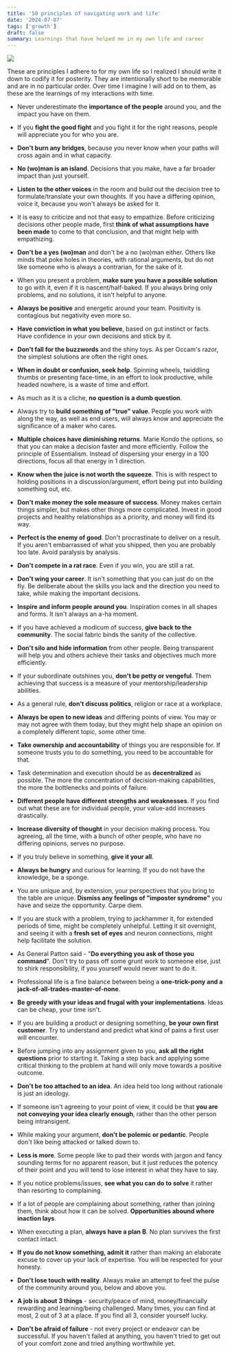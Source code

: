 ```yaml
---
title: '50 principles of navigating work and life'
date: '2024-07-07'
tags: ['growth']
draft: false
summary: Learnings that have helped me in my own life and career
---
```


![](/static/images/principles.jpeg)

These are principles I adhere to for my own life so I realized I should write it down to codify it for posterity. They are intentionally short to be memorable and are in no particular order. Over time I imagine I will add on to them, as these are the learnings of my interactions with time.

- Never underestimate the **importance of the people** around you, and the impact you have on them.

- If you **fight the good fight** and you fight it for the right reasons, people will appreciate you for who you are.

- **Don't burn any bridges**, because you never know when your paths will cross again and in what capacity.

- **No (wo)man is an island**. Decisions that you make, have a far broader impact than just yourself.

- **Listen to the other voices** in the room and build out the decision tree to formulate/translate your own thoughts. If you have a differing opinion, voice it, because you won't always be asked for it.

- It is easy to criticize and not that easy to empathize. Before criticizing decisions other people made, first **think of what assumptions have been made** to come to that conclusion, and that might help with empathizing.

- **Don't be a yes (wo)man** and don't be a no (wo)man either. Others like minds that poke holes in theories, with rational arguments, but do not like someone who is always a contrarian, for the sake of it.

- When you present a problem, **make sure you have a possible solution** to go with it, even if it is nascent/half-baked. If you always bring only problems, and no solutions, it isn't helpful to anyone.

- **Always be positive** and energetic around your team. Positivity is contagious but negativity even more so.

- **Have conviction in what you believe**, based on gut instinct or facts. Have confidence in your own decisions and stick by it.

- **Don't fall for the buzzwords** and the shiny toys. As per Occam's razor, the simplest solutions are often the right ones.

- **When in doubt or confusion, seek help**. Spinning wheels, twiddling thumbs or presenting face-time, in an effort to look productive, while headed nowhere, is a waste of time and effort.

- As much as it is a cliche, **no question is a dumb question**.

- Always try to **build something of "true" value**. People you work with along the way, as well as end users, will always know and appreciate the significance of a maker who cares.

- **Multiple choices have diminishing returns**. Marie Kondo the options, so that you can make a decision faster and more efficiently. Follow the principle of Essentialism. Instead of dispersing your energy in a 100 directions, focus all that energy in 1 direction.

- **Know when the juice is not worth the squeeze**. This is with respect to holding positions in a discussion/argument, effort being put into building something out, etc.

- **Don't make money the sole measure of success**. Money makes certain things simpler, but makes other things more complicated. Invest in good projects and healthy relationships as a priority, and money will find its way.

- **Perfect is the enemy of good**. Don't procrastinate to deliver on a result. If you aren't embarrassed of what you shipped, then you are probably too late. Avoid paralysis by analysis.

- **Don't compete in a rat race**. Even if you win, you are still a rat.

- **Don't wing your career**. It isn't something that you can just do on the fly. Be deliberate about the skills you lack and the direction you need to take, while making the important decisions.

- **Inspire and inform people around you**. Inspiration comes in all shapes and forms. It isn't always an a-ha moment.

- If you have achieved a modicum of success, **give back to the community**. The social fabric binds the sanity of the collective.

- **Don't silo and hide information** from other people. Being transparent will help you and others achieve their tasks and objectives much more efficiently.

- If your subordinate outshines you, **don't be petty or vengeful**. Them achieving that success is a measure of your mentorship/leadership abilities.

- As a general rule, **don't discuss politics**, religion or race at a workplace.

- **Always be open to new ideas** and differing points of view. You may or may not agree with them today, but they might help shape an opinion on a completely different topic, some other time.

- **Take ownership and accountability** of things you are responsible for. If someone trusts you to do something, you need to be accountable for that.

- Task determination and execution should be as **decentralized** as possible. The more the concentration of decision-making capabilities, the more the bottlenecks and points of failure.

- **Different people have different strengths and weaknesses**. If you find out what these are for individual people, your value-add increases drastically.

- **Increase diversity of thought** in your decision making process. You agreeing, all the time, with a bunch of other people, who have no differing opinions, serves no purpose.

- If you truly believe in something, **give it your all**.

- **Always be hungry** and curious for learning. If you do not have the knowledge, be a sponge.

- You are unique and, by extension, your perspectives that you bring to the table are unique. **Dismiss any feelings of "imposter syndrome"** you have and seize the opportunity. Carpe diem.

- If you are stuck with a problem, trying to jackhammer it, for extended periods of time, might be completely unhelpful. Letting it sit overnight, and seeing it with a **fresh set of eyes** and neuron connections, might help facilitate the solution.

- As General Patton said - "**Do everything you ask of those you command**". Don't try to pass off some grunt work to someone else, just to shirk responsibility, if you yourself would never want to do it.

- Professional life is a fine balance between being a **one-trick-pony and a jack-of-all-trades-master-of-none**.

- **Be greedy with your ideas and frugal with your implementations**. Ideas can be cheap, your time isn't.

- If you are building a product or designing something, **be your own first customer**. Try to understand and predict what kind of pains a first user will encounter.

- Before jumping into any assignment given to you, **ask all the right questions** prior to starting it. Taking a step back and applying some critical thinking to the problem at hand will only move towards a positive outcome.

- **Don't be too attached to an idea**. An idea held too long without rationale is just an ideology.

- If someone isn't agreeing to your point of view, it could be that **you are not conveying your idea clearly enough**, rather than the other person being intransigent.

- While making your argument, **don't be polemic or pedantic**. People don't like being attacked or talked down to.

- **Less is more**. Some people like to pad their words with jargon and fancy sounding terms for no apparent reason, but it just reduces the potency of their point and you will tend to lose interest in what they have to say.

- If you notice problems/issues, **see what you can do to solve** it rather than resorting to complaining.

- If a lot of people are complaining about something, rather than joining them, think about how it can be solved. **Opportunities abound where inaction lays**.

- When executing a plan, **always have a plan B**. No plan survives the first contact intact.

- **If you do not know something, admit it** rather than making an elaborate excuse to cover up your lack of expertise. You will be respected for your honesty.

- **Don't lose touch with reality**. Always make an attempt to feel the pulse of the community around you, below and above you.

- **A job is about 3 things** - security/peace of mind, money/financially rewarding and learning/being challenged. Many times, you can find at most, 2 out of 3 at a place. If you find all 3, consider yourself lucky.

- **Don't be afraid of failure** - not every project or endeavor can be successful. If you haven't failed at anything, you haven't tried to get out of your comfort zone and tried anything worthwhile yet.

